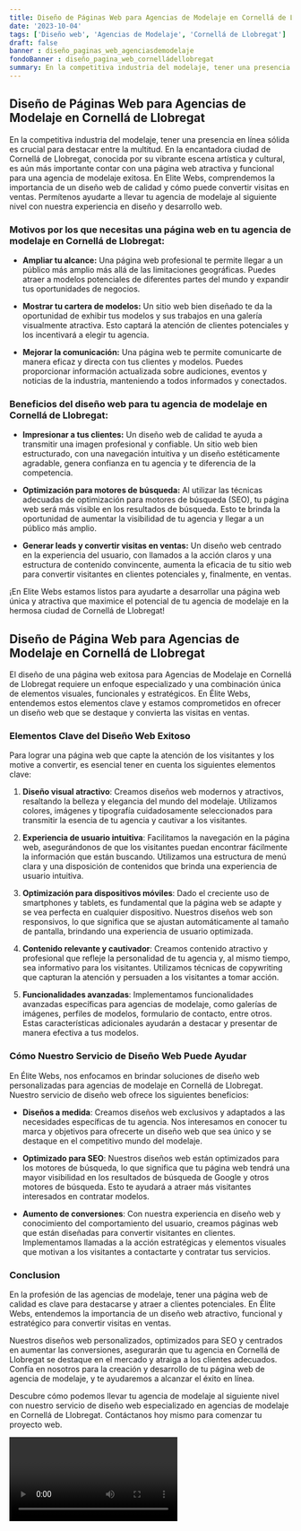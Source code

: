 ```yaml
---
title: Diseño de Páginas Web para Agencias de Modelaje en Cornellá de Llobregat
date: '2023-10-04'
tags: ['Diseño web', 'Agencias de Modelaje', 'Cornellá de Llobregat']
draft: false
banner : diseño_paginas_web_agenciasdemodelaje
fondoBanner : diseño_pagina_web_cornelládellobregat
summary: En la competitiva industria del modelaje, tener una presencia en línea sólida es crucial para destacar entre la multitud. En la encantadora ciudad de Cornellá de Llobregat, conocida por su vibrante escena artística y cultural, es aún más importante contar con una página web atractiva y funcional para una agencia de modelaje exitosa. En Elite Webs, comprendemos la importancia de un diseño web de calidad y cómo puede convertir visitas en ventas. Permítenos ayudarte a llevar tu agencia de modelaje al siguiente nivel con nuestra experiencia en diseño y desarrollo web.
---
```


## **Diseño de Páginas Web para Agencias de Modelaje en Cornellá de Llobregat**

En la competitiva industria del modelaje, tener una presencia en línea sólida es crucial para destacar entre la multitud. En la encantadora ciudad de Cornellá de Llobregat, conocida por su vibrante escena artística y cultural, es aún más importante contar con una página web atractiva y funcional para una agencia de modelaje exitosa. En Elite Webs, comprendemos la importancia de un diseño web de calidad y cómo puede convertir visitas en ventas. Permítenos ayudarte a llevar tu agencia de modelaje al siguiente nivel con nuestra experiencia en diseño y desarrollo web.

### **Motivos por los que necesitas una página web en tu agencia de modelaje en Cornellá de Llobregat:**

- **Ampliar tu alcance:** Una página web profesional te permite llegar a un público más amplio más allá de las limitaciones geográficas. Puedes atraer a modelos potenciales de diferentes partes del mundo y expandir tus oportunidades de negocios.

- **Mostrar tu cartera de modelos:** Un sitio web bien diseñado te da la oportunidad de exhibir tus modelos y sus trabajos en una galería visualmente atractiva. Esto captará la atención de clientes potenciales y los incentivará a elegir tu agencia.

- **Mejorar la comunicación:** Una página web te permite comunicarte de manera eficaz y directa con tus clientes y modelos. Puedes proporcionar información actualizada sobre audiciones, eventos y noticias de la industria, manteniendo a todos informados y conectados.

### **Beneficios del diseño web para tu agencia de modelaje en Cornellá de Llobregat:**

- **Impresionar a tus clientes:** Un diseño web de calidad te ayuda a transmitir una imagen profesional y confiable. Un sitio web bien estructurado, con una navegación intuitiva y un diseño estéticamente agradable, genera confianza en tu agencia y te diferencia de la competencia.

- **Optimización para motores de búsqueda:** Al utilizar las técnicas adecuadas de optimización para motores de búsqueda (SEO), tu página web será más visible en los resultados de búsqueda. Esto te brinda la oportunidad de aumentar la visibilidad de tu agencia y llegar a un público más amplio.

- **Generar leads y convertir visitas en ventas:** Un diseño web centrado en la experiencia del usuario, con llamados a la acción claros y una estructura de contenido convincente, aumenta la eficacia de tu sitio web para convertir visitantes en clientes potenciales y, finalmente, en ventas.

¡En Elite Webs estamos listos para ayudarte a desarrollar una página web única y atractiva que maximice el potencial de tu agencia de modelaje en la hermosa ciudad de Cornellá de Llobregat!

<GifSeo />

<Cta />

## Diseño de Página Web para Agencias de Modelaje en Cornellá de Llobregat

El diseño de una página web exitosa para Agencias de Modelaje en Cornellá de Llobregat requiere un enfoque especializado y una combinación única de elementos visuales, funcionales y estratégicos. En Élite Webs, entendemos estos elementos clave y estamos comprometidos en ofrecer un diseño web que se destaque y convierta las visitas en ventas.

### Elementos Clave del Diseño Web Exitoso

Para lograr una página web que capte la atención de los visitantes y los motive a convertir, es esencial tener en cuenta los siguientes elementos clave:

1. **Diseño visual atractivo**: Creamos diseños web modernos y atractivos, resaltando la belleza y elegancia del mundo del modelaje. Utilizamos colores, imágenes y tipografía cuidadosamente seleccionados para transmitir la esencia de tu agencia y cautivar a los visitantes.

2. **Experiencia de usuario intuitiva**: Facilitamos la navegación en la página web, asegurándonos de que los visitantes puedan encontrar fácilmente la información que están buscando. Utilizamos una estructura de menú clara y una disposición de contenidos que brinda una experiencia de usuario intuitiva.

3. **Optimización para dispositivos móviles**: Dado el creciente uso de smartphones y tablets, es fundamental que la página web se adapte y se vea perfecta en cualquier dispositivo. Nuestros diseños web son responsivos, lo que significa que se ajustan automáticamente al tamaño de pantalla, brindando una experiencia de usuario optimizada.

4. **Contenido relevante y cautivador**: Creamos contenido atractivo y profesional que refleje la personalidad de tu agencia y, al mismo tiempo, sea informativo para los visitantes. Utilizamos técnicas de copywriting que capturan la atención y persuaden a los visitantes a tomar acción.

5. **Funcionalidades avanzadas**: Implementamos funcionalidades avanzadas específicas para agencias de modelaje, como galerías de imágenes, perfiles de modelos, formulario de contacto, entre otros. Estas características adicionales ayudarán a destacar y presentar de manera efectiva a tus modelos.

### Cómo Nuestro Servicio de Diseño Web Puede Ayudar

En Élite Webs, nos enfocamos en brindar soluciones de diseño web personalizadas para agencias de modelaje en Cornellá de Llobregat. Nuestro servicio de diseño web ofrece los siguientes beneficios:

- **Diseños a medida**: Creamos diseños web exclusivos y adaptados a las necesidades específicas de tu agencia. Nos interesamos en conocer tu marca y objetivos para ofrecerte un diseño web que sea único y se destaque en el competitivo mundo del modelaje.

- **Optimizado para SEO**: Nuestros diseños web están optimizados para los motores de búsqueda, lo que significa que tu página web tendrá una mayor visibilidad en los resultados de búsqueda de Google y otros motores de búsqueda. Esto te ayudará a atraer más visitantes interesados en contratar modelos.

- **Aumento de conversiones**: Con nuestra experiencia en diseño web y conocimiento del comportamiento del usuario, creamos páginas web que están diseñadas para convertir visitantes en clientes. Implementamos llamadas a la acción estratégicas y elementos visuales que motivan a los visitantes a contactarte y contratar tus servicios.

### Conclusion

En la profesión de las agencias de modelaje, tener una página web de calidad es clave para destacarse y atraer a clientes potenciales. En Élite Webs, entendemos la importancia de un diseño web atractivo, funcional y estratégico para convertir visitas en ventas.

Nuestros diseños web personalizados, optimizados para SEO y centrados en aumentar las conversiones, asegurarán que tu agencia en Cornellá de Llobregat se destaque en el mercado y atraiga a los clientes adecuados. Confía en nosotros para la creación y desarrollo de tu página web de agencia de modelaje, y te ayudaremos a alcanzar el éxito en línea.

Descubre cómo podemos llevar tu agencia de modelaje al siguiente nivel con nuestro servicio de diseño web especializado en agencias de modelaje en Cornellá de Llobregat. Contáctanos hoy mismo para comenzar tu proyecto web.

<Video />

<CtaBot job='Agencias de Modelaje' city='Cornellá de Llobregat'/>

<Gmaps query='Cornellá de Llobregat+españa+maps' />